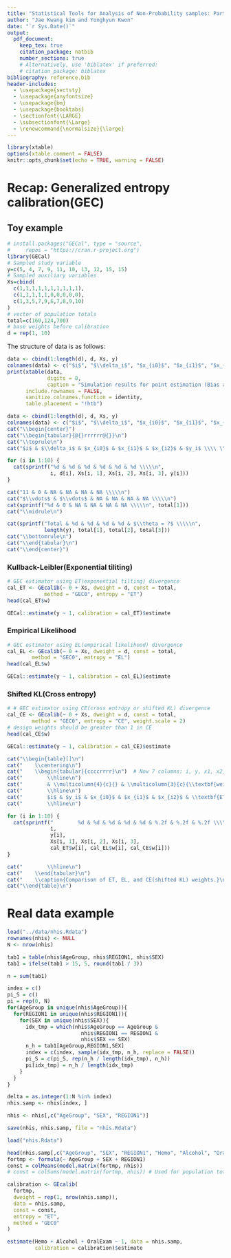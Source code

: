 ```yaml
---
title: "Statistical Tools for Analysis of Non-Probability samples: Part 2"
author: "Jae Kwang kim and Yonghyun Kwon"
date: "`r Sys.Date()`"
output:
  pdf_document:
    keep_tex: true
    citation_package: natbib
    number_sections: true
    # Alternatively, use 'biblatex' if preferred:
    # citation_package: biblatex
bibliography: reference.bib
header-includes:
  - \usepackage{sectsty}
  - \usepackage{anyfontsize}
  - \usepackage{bm}
  - \usepackage{booktabs}
  - \sectionfont{\LARGE}
  - \subsectionfont{\Large}
  - \renewcommand{\normalsize}{\large}
---
```


```r
library(xtable)
options(xtable.comment = FALSE)
knitr::opts_chunk$set(echo = TRUE, warning = FALSE)
```

# Recap: Generalized entropy calibration(GEC)

\begin{itemize}
\item 
We maximize the generalized entropy 
\begin{equation}
    Q_G( \textcolor{red}{\bm \omega}) = -\sum_{i \in S}  G(\textcolor{red}{\omega_i})
    \label{gloss}
    \end{equation} subject to
     \begin{equation}
\sum_{i \in S}  \textcolor{red}{\omega_i} \bm x_i =  \sum_{i=1}^N \bm x_i, 
\label{calib}
\end{equation}
     where 
      $G(\cdot): \mathcal V \to \mathbb R$ is a strictly convex and differentiable function.   
\item    Using the Lagrange multiplier method, we find the minimizer of 
    \begin{equation}
    \mathcal{L} ( \textcolor{red}{\bm \omega}, \textcolor{red}{\bm \lambda}) =  \sum_{i \in S} G( \textcolor{red}{\omega_i}) - \textcolor{red}{\bm \lambda}^\top \left( \sum_{i \in S} \textcolor{red}{\omega_i}  \bm x_i - \sum_{i=1}^N \bm x_i \right) 
    \label{lagrange}
    \end{equation}
    with respect to $\textcolor{red}{\bm \lambda}$ and $\textcolor{red}{\bm \omega}$.
    \item By setting 
    $\partial  \mathcal{L} / \partial \omega_i= 0$
    and solving for $\omega_i$, we obtain 
    $$ \hat{\omega}_i ( \textcolor{red}{\bm \lambda}) = g^{-1} \left(  \textcolor{red}{\bm \lambda}^{\top}  \bm x_i \right) , $$
    where $g(\omega) = d G( \omega) / d \omega$. 
     \item 
Thus, by plugging $\hat{\omega}_i ( \textcolor{red}{\bm \lambda})$ into $\mathcal{L}$ in (\ref{lagrange}),  
    we obtain 
    \begin{eqnarray*}
        \hat{\bm \lambda} = \mbox{arg} \min_{\lambda} \left[   \sum_{i \in S} G \left\{ \hat{\omega}_i ( \textcolor{red}{\bm \lambda} ) \right\}  - \textcolor{red}{\bm \lambda}^\top \left( \sum_{i \in S} \hat{\omega}_i ( \textcolor{red}{\bm \lambda} )   \bm x_i - \sum_{i=1}^N \bm x_i \right) \right] .   \end{eqnarray*}
\end{itemize}

\begin{table}[!ht]
\centering
\begin{tabular}{cccc}
\hline
Generalized Entropy                                             & $G(\omega)$                 & $\rho(\nu)$        \\ \hline
Squared loss                                       & $\omega^2/2$                  & $\nu^2/2$              \\  
Kullback-Leibler & $\omega \log (\omega)$ & $\exp ( \nu -1)$ \\ 
Shifted KL & $(\omega-1) \{ \log (\omega-1)- 1\}$ & $
\nu + \exp ( \nu )$  \\
Empirical likelihood & $- \log ( \omega)$ & $-1-\log ( - \nu)$   \\
Squared Hellinger & $( \sqrt{\omega} -1 )^2$ & $\nu/(\nu-1)$  \\
R\'enyi entropy & $ \frac{1}{\alpha+1} \omega^{\alpha + 1}$   & $ \frac{\alpha}{\alpha+1} \nu^{\frac{\alpha+1}{\alpha}}$ \\
$(\alpha \neq 0, -1)$ & & \\
\hline
\end{tabular}
\caption{Examples of generalized entropies, $G(\omega)$, and the corresponding convex conjugate functions, $\rho(\nu)$} 
\label{tab:15-1}
\end{table}

## Toy example

```r
# install.packages("GECal", type = "source",
#     repos = "https://cran.r-project.org")
library(GECal)
# Sampled study variable
y=c(5, 4, 7, 9, 11, 10, 13, 12, 15, 15)
# Sampled auxiliary variables
Xs=cbind(
  c(1,1,1,1,1,1,1,1,1,1),
  c(1,1,1,1,1,0,0,0,0,0),
  c(1,3,5,7,9,6,7,8,9,10)
) 
# vector of population totals
total=c(160,124,700)
# base weights before calibration
d = rep(1, 10)
```

The structure of data is as follows:

```r
data <- cbind(1:length(d), d, Xs, y)
colnames(data) <- c("$i$", "$\\delta_i$", "$x_{i0}$", "$x_{i1}$", "$x_{i2}$", "$y_i$")
print(xtable(data,
             digits = 0,
             caption = "Simulation results for point estimation (Bias and RMSE)"),
      include.rownames = FALSE,
      sanitize.colnames.function = identity,
      table.placement = "!htb")
```
```r
data <- cbind(1:length(d), d, Xs, y)
colnames(data) <- c("$i$", "$\\delta_i$", "$x_{i0}$", "$x_{i1}$", "$x_{i2}$", "$y_i$")
cat("\\begin{center}")
cat("\\begin{tabular}{@{}rrrrrr@{}}\n")
cat("\\toprule\n")
cat("$i$ & $\\delta_i$ & $x_{i0}$ & $x_{i1}$ & $x_{i2}$ & $y_i$ \\\\ \\midrule\n")

for (i in 1:10) {
  cat(sprintf("%d & %d & %d & %d & %d & %d \\\\\n", 
              i, d[i], Xs[i, 1], Xs[i, 2], Xs[i, 3], y[i]))
}

cat("11 & 0 & NA & NA & NA & NA \\\\\n")
cat("$\\vdots$ & $\\vdots$ & NA & NA & NA & NA \\\\\n")
cat(sprintf("%d & 0 & NA & NA & NA & NA \\\\\n", total[1]))
cat("\\midrule\n")

cat(sprintf("Total & %d & %d & %d & %d & $\\theta = ?$ \\\\\n",
            length(y), total[1], total[2], total[3]))
cat("\\bottomrule\n")
cat("\\end{tabular}\n")
cat("\\end{center}")
```

### Kullback-Leibler(Exponential tiliting)

```r
# GEC estimator using ET(exponential tilting) divergence
cal_ET <- GEcalib(~ 0 + Xs, dweight = d, const = total, 
            method = "GEC0", entropy = "ET")
head(cal_ET$w)

GECal::estimate(y ~ 1, calibration = cal_ET)$estimate
```

### Empirical Likelihood

```r
# GEC estimator using EL(empirical likelihood) divergence
cal_EL <- GEcalib(~ 0 + Xs, dweight = d, const = total, 
        method = "GEC0", entropy = "EL")
head(cal_EL$w)

GECal::estimate(y ~ 1, calibration = cal_EL)$estimate
```

### Shifted KL(Cross entropy)

```r
# # GEC estimator using CE(cross entropy or shifted KL) divergence
cal_CE <- GEcalib(~ 0 + Xs, dweight = d, const = total,
        method = "GEC0", entropy = "CE", weight.scale = 2)
# design weights should be greater than 1 in CE
head(cal_CE$w)

GECal::estimate(y ~ 1, calibration = cal_CE)$estimate
```

```r
cat("\\begin{table}[]\n")
cat("    \\centering\n")
cat("    \\begin{tabular}{ccccrrrr}\n")  # Now 7 columns: i, y, x1, x2, x3, ET, EL, CE
cat("        \\hline\n")
cat("        & \\multicolumn{4}{c}{} & \\multicolumn{3}{c}{\\textbf{weights}} \\\\\n")
cat("        \\hline\n")
cat("        $i$ & $y_i$ & $x_{i0}$ & $x_{i1}$ & $x_{i2}$ & \\textbf{ET} & \\textbf{EL} & \\textbf{CE} \\\\\n")
cat("        \\hline\n")

for (i in 1:10) {
  cat(sprintf("        %d & %d & %d & %d & %d & %.2f & %.2f & %.2f \\\\\n",
              i,
              y[i],
              Xs[i, 1], Xs[i, 2], Xs[i, 3],
              cal_ET$w[i], cal_EL$w[i], cal_CE$w[i]))
}

cat("        \\hline\n")
cat("    \\end{tabular}\n")
cat("    \\caption{Comparison of ET, EL, and CE(shifted KL) weights.}\n")
cat("\\end{table}\n")
```

# Real data example

\begin{itemize}
  \item The 2021 NHID from NHIS(National Health Insurance Service, Republic of Korea) was used, containing data for 1,000,000 adults in South Korea.
  \item A pseudo-population of size $N = 100{,}000$ was created via random sampling.
  \item Samples of size $n = 2{,}297$ were drawn using stratified sampling across 476 strata defined by Region (17), Age Group (14), and Sex (2).
  \item Stratum-specific sample sizes are:
    \begin{itemize}
      \item $n_h = 5$ if $N_h > 15$, and $n_h = \left\lfloor N_h / 3 \right\rfloor$ if $N_h \leq 15$
    \end{itemize}
  \item We try to estimate the population sum of three study variables:
    \begin{itemize}
      \item Hemoglobin level(\texttt{Hemo}, in g/dL), Oral examination status(\texttt{OralExam}, 1 if an oral examination was conducted, 0 otherwise), and Alcohol consumption status(\texttt{Alcohol} 1 or 0).
    \end{itemize}
  \item See \cite{kwon2024generalized} for more details.
\end{itemize}

```r
load("../data/nhis.Rdata")
rownames(nhis) <- NULL
N <- nrow(nhis)

tab1 = table(nhis$AgeGroup, nhis$REGION1, nhis$SEX)
tab1 = ifelse(tab1 > 15, 5, round(tab1 / 3))

n = sum(tab1)

index = c()
pi_S = c()
pi = rep(0, N)
for(AgeGroup in unique(nhis$AgeGroup)){
  for(REGION1 in unique(nhis$REGION1)){
    for(SEX in unique(nhis$SEX)){
      idx_tmp = which(nhis$AgeGroup == AgeGroup &
                        nhis$REGION1 == REGION1 & 
                        nhis$SEX == SEX)
      n_h = tab1[AgeGroup,REGION1,SEX]
      index = c(index, sample(idx_tmp, n_h, replace = FALSE))
      pi_S = c(pi_S, rep(n_h / length(idx_tmp), n_h))
      pi[idx_tmp] = n_h / length(idx_tmp)
    }
  }
}

delta = as.integer(1:N %in% index)
nhis.samp <- nhis[index, ]

nhis <- nhis[,c("AgeGroup", "SEX", "REGION1")]

save(nhis, nhis.samp, file = "nhis.Rdata")
```


```r
load("nhis.Rdata")

head(nhis.samp[,c("AgeGroup", "SEX", "REGION1", "Hemo", "Alcohol", "OralExam")])
fortmp <- formula(~ AgeGroup + SEX + REGION1)
const = colMeans(model.matrix(fortmp, nhis))
# const = colSums(model.matrix(fortmp, nhis)) # Used for population total

calibration <- GEcalib(
  fortmp,
  dweight = rep(1, nrow(nhis.samp)),
  data = nhis.samp,
  const = const,
  entropy = "ET",
  method = "GEC0"
)

estimate(Hemo + Alcohol + OralExam ~ 1, data = nhis.samp, 
         calibration = calibration)$estimate
```

